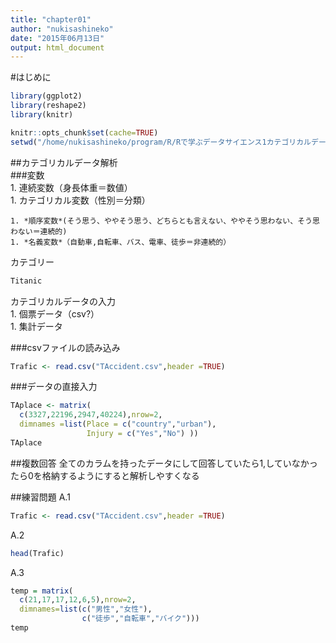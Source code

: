```yaml
---
title: "chapter01"
author: "nukisashineko"
date: "2015年06月13日"
output: html_document
---
```


#はじめに

```r
library(ggplot2)
library(reshape2)
library(knitr)

knitr::opts_chunk$set(cache=TRUE)
setwd("/home/nukisashineko/program/R/Rで学ぶデータサイエンス1カテゴリカルデータ解析/Rで学ぶデータサイエンス1カテゴリカルデータ解析")
```

##カテゴリカルデータ解析   
###変数  
1. 連続変数（身長体重＝数値）  
1. カテゴリカル変数（性別＝分類）  

    1. *順序変数*(そう思う、ややそう思う、どちらとも言えない、ややそう思わない、そう思わない＝連続的)  
    1. *名義変数*（自動車,自転車、バス、電車、徒歩＝非連続的） 
  
カテゴリー    
```r
Titanic
```

カテゴリカルデータの入力  
1. 個票データ（csv?）  
1. 集計データ  

###csvファイルの読み込み
```r
Trafic <- read.csv("TAccident.csv",header =TRUE)
```

###データの直接入力
```r
TAplace <- matrix( 
  c(3327,22196,2947,40224),nrow=2,
  dimnames =list(Place = c("country","urban"),
                 Injury = c("Yes","No") ))
TAplace
```

##複数回答
全てのカラムを持ったデータにして回答していたら1,していなかったら0を格納するようにすると解析しやすくなる

##練習問題
A.1
```r
Trafic <- read.csv("TAccident.csv",header =TRUE)
```
A.2
```r
head(Trafic)
```
A.3
```r
temp = matrix(
  c(21,17,17,12,6,5),nrow=2,
  dimnames=list(c("男性","女性"),
                c("徒歩","自転車","バイク")))
temp
```
